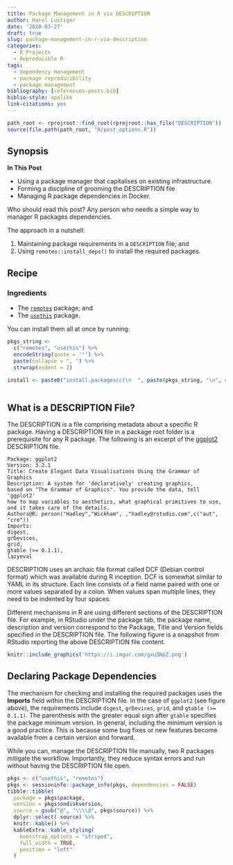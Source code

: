```yaml
---
title: Package Management in R via DESCRIPTION
author: Harel Lustiger
date: '2020-03-27'
draft: true
slug: package-management-in-r-via-description
categories:
  - R Projects
  - Reproducible R
tags:
  - dependency management
  - package reproducibility
  - package management
bibliography: [references-posts.bib]
biblio-style: apalike
link-citations: yes  
---
```


```r
path_root <- rprojroot::find_root(rprojroot::has_file("DESCRIPTION"))
source(file.path(path_root, "R/post_options.R"))
```

## Synopsis

**In This Post**

* Using a package manager that capitalises on existing infrastructure. 
* Forming a discipline of grooming the DESCRIPTION file
* Managing R package dependencies in Docker.

Who should read this post? Any person who needs a simple way to manager R
packages dependencies.

<!-- What makes the approach simple? familiarity and existing toolbox -->

The approach in a nutshell:

1. Maintaining package requirements in a `DESCRIPTION` file; and
2. Using `remotes::install_deps()` to install the required packages.

## Recipe

### Ingredients

* The [`remotes`](https://github.com/r-lib/remotes) package; and
* The [`usethis`](https://github.com/r-lib/usethis/) package.

You can install them all at once by running:

```r
pkgs_string <-  
  c("remotes", "usethis") %>% 
  encodeString(quote = '"') %>% 
  paste(collapse = ", ") %>% 
  strwrap(exdent = 2)

install <- paste0("install.packages(c(\n  ", paste(pkgs_string, "\n", collapse = ""), "))")
```

```r
```

## What is a DESCRIPTION File?

The DESCRIPTION is a file comprising metadata about a specific R package. Having
a DESCRIPTION file in a package root folder is a prerequisite for any R package.
The following is an excerpt of the
[ggplot2](https://github.com/tidyverse/ggplot2/blob/v3.2.1/DESCRIPTION)
DESCRIPTION file.

```
Package: ggplot2
Version: 3.2.1
Title: Create Elegant Data Visualisations Using the Grammar of Graphics
Description: A system for 'declaratively' creating graphics,
based on "The Grammar of Graphics". You provide the data, tell 'ggplot2'
how to map variables to aesthetics, what graphical primitives to use,
and it takes care of the details.
Authors@R: person("Hadley","Wickham", ,"hadley@rstudio.com",c("aut", "cre"))
Imports: 
digest,
grDevices,
grid,
gtable (>= 0.1.1),
lazyeval
```

DESCRIPTION uses an archaic file format called DCF (Debian control format) which
was available during R inception. DCF is somewhat similar to YAML in its
structure. Each line consists of a field name paired with one or more values
separated by a colon. When values span multiple lines, they need to be indented
by four spaces.

Different mechanisms in R are using different sections of the DESCRIPTION file.
For example, in RStudio under the package tab, the package name, description and
version correspond to the Package, Title and Version fields specified in the
DESCRIPTION file. The following figure is a snapshot from RStudio reporting the
above DESCRIPTION file content.


```r
knitr::include_graphics('https://i.imgur.com/gxuSNpZ.png')
```

## Declaring Package Dependencies 

The mechanism for checking and installing the required packages uses the
**Imports** field within the DESCRIPTION file. In the case of `ggplot2` (see
figure above), the requirements include `digest`, `grDevices`, `grid`, and
`gtable (>= 0.1.1) `. The parenthesis with the greater equal sign after `gtable`
specifies the package minimum version. In general, including the minimum
version is a good practice. This is because some bug fixes or new features
become available from a certain version and forward.

While you can, manage the DESCRIPTION file manually, two R packages mitigate the
workflow. Importantly, they reduce syntax errors and run without having the
DESCRIPTION file open.



```r
pkgs <- c("usethis", "remotes")
pkgs <- sessioninfo::package_info(pkgs, dependencies = FALSE)
tibble::tibble(
  package = pkgs$package,
  version = pkgs$ondiskversion,
  source = gsub("@", "\\\\@", pkgs$source)) %>% 
  dplyr::select(-source) %>% 
  knitr::kable() %>% 
  kableExtra::kable_styling(
    bootstrap_options = "striped", 
    full_width = TRUE, 
    position = "left"
  )
```